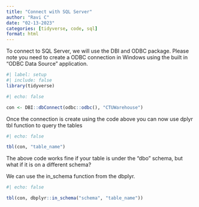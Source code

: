 ```yaml
---
title: "Connect with SQL Server"
author: "Ravi C"
date: "02-13-2023"
categories: [tidyverse, code, sql]
format: html
---
```


To connect to SQL Server, we will use the DBI and ODBC package.
Please note you need to create a ODBC connection in Windows using the built in "ODBC Data Source" application.

```r
#| label: setup
#| include: false
library(tidyverse)
```

```r
#| echo: false

con <- DBI::dbConnect(odbc::odbc(), "CTUWarehouse")
```

Once the connection is create using the code above you can now use dplyr tbl function to query the tables

```r
#| echo: false

tbl(con, "table_name")
```

The above code works fine if your table is under the "dbo" schema, but what if it is on a different schema?

We can use the in_schema function from the dbplyr.

```r
#| echo: false

tbl(con, dbplyr::in_schema("schema", "table_name"))
```

